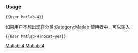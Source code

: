 {{Userbox-level
| level = 4a
| id = [[Matlab]]
| info = 这个用户能'''[[:Category:Matlab-4 使用者|專業地]]'''使用'''[[:Category:Matlab 使用者|Matlab]]'''語言。
| usercategory = Matlab-4 使用者
| nocat = {{{nocat|}}}
}}<noinclude>[[Category:程式用戶框模板|Matlab-4]]

{{brClear}}
=== Usage ===

<tt><nowiki>{{User Matlab-4}}</nowiki></tt>

如果用户不想出现在分类[[:Category:Matlab 使用者]]中，可以输入：

<tt><nowiki>{{User Matlab-4|nocat=yes}}</nowiki></tt>

[[Category:程式用戶框模板|Matlab-4]]
</noinclude>